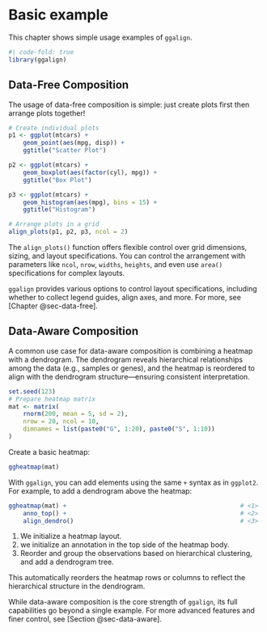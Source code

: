 # Basic example

This chapter shows simple usage examples of `ggalign`.

```r
#| code-fold: true
library(ggalign)
```

## Data-Free Composition
The usage of data-free composition is simple: just create plots first then
arrange plots together!

```r
# Create individual plots
p1 <- ggplot(mtcars) +
    geom_point(aes(mpg, disp)) +
    ggtitle("Scatter Plot")

p2 <- ggplot(mtcars) +
    geom_boxplot(aes(factor(cyl), mpg)) +
    ggtitle("Box Plot")

p3 <- ggplot(mtcars) +
    geom_histogram(aes(mpg), bins = 15) +
    ggtitle("Histogram")

# Arrange plots in a grid
align_plots(p1, p2, p3, ncol = 2)
```

The `align_plots()` function offers flexible control over grid dimensions,
sizing, and layout specifications. You can control the arrangement with
parameters like `ncol`, `nrow`, `widths`, `heights`, and even use `area()`
specifications for complex layouts.

`ggalign` provides various options to control layout specifications, including
whether to collect legend guides, align axes, and more. For more, see [Chapter
@sec-data-free].

## Data-Aware Composition

A common use case for data-aware composition is combining a heatmap with a
dendrogram. The dendrogram reveals hierarchical relationships among the data
(e.g., samples or genes), and the heatmap is reordered to align with the
dendrogram structure—ensuring consistent interpretation.

```r
set.seed(123)
# Prepare heatmap matrix
mat <- matrix(
    rnorm(200, mean = 5, sd = 2),
    nrow = 20, ncol = 10,
    dimnames = list(paste0("G", 1:20), paste0("S", 1:10))
)
```

Create a basic heatmap:
```r
ggheatmap(mat)
```

With `ggalign`, you can add elements using the same `+` syntax as in `ggplot2`.
For example, to add a dendrogram above the heatmap:
```r
ggheatmap(mat) +                                                # <1>
    anno_top() +                                                # <2>
    align_dendro()                                              # <3>
```

  1. We initialize a heatmap layout.
  2. we initialize an annotation in the top side of the heatmap body.
  3. Reorder and group the observations based on hierarchical clustering, and
  add a dendrogram tree.

This automatically reorders the heatmap rows or columns to reflect the
hierarchical structure in the dendrogram.

While data-aware composition is the core strength of `ggalign`, its full
capabilities go beyond a single example. For more advanced features and finer
control, see [Section @sec-data-aware].
